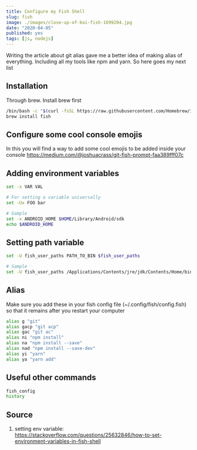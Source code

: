 ```yaml
---
title: Configure my Fish Shell
slug: fish
image: ./images/close-up-of-koi-fish-1699204.jpg
date: "2020-04-05"
published: yes
tags: [js, nodejs]
---
```



Writing the article about git alias gave me a better idea of making alias of everything. Including all my tools like npm and yarn. So here goes my next list

## Installation

Through brew. Install brew first

<CodeDivWrapper>

```bash
/bin/bash -c "$(curl -fsSL https://raw.githubusercontent.com/Homebrew/install/master/install.sh)"
brew install fish
```

</CodeDivWrapper>


## Configure some cool console emojis

In this you will find a way to add some cool emojis to be added inside your console
https://medium.com/@joshuacrass/git-fish-prompt-faa389fff07c

## Adding environment variables

<CodeDivWrapper>

```bash
set -x VAR VAL

# For setting a variable universally
set -Ux FOO bar

# Sample
set -x ANDROID_HOME $HOME/Library/Android/sdk
echo $ANDROID_HOME
```

</CodeDivWrapper>

## Setting path variable

<CodeDivWrapper>

```bash
set -U fish_user_paths PATH_TO_BIN $fish_user_paths

# Sample
set -U fish_user_paths /Applications/Contents/jre/jdk/Contents/Home/bin $fish_user_paths
```

</CodeDivWrapper>

## Alias

Make sure you add these in your fish config file (~/.config/fish/config.fish) so that it remains after you restart your computer

<CodeDivWrapper>

```bash
alias g "git"
alias gacp "git acp"
alias gac "git ac"
alias ni "npm install"
alias na "npm install --save"
alias nad "npm install --save-dev"
alias yi "yarn"
alias ya "yarn add"
```

</CodeDivWrapper>

## Useful other commands

<CodeDivWrapper>

```bash
fish_config
history
```

</CodeDivWrapper>

## Source

1. setting env variable: https://stackoverflow.com/questions/25632846/how-to-set-environment-variables-in-fish-shell
